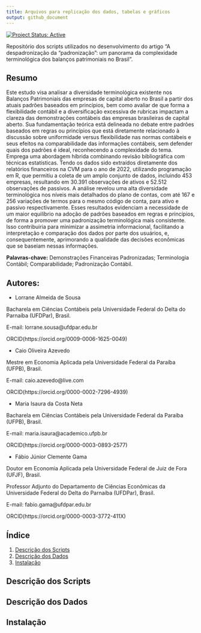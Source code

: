 ```yaml
---
title: Arquivos para replicação dos dados, tabelas e gráficos
output: github_document
---
```


[![Project Status: Active](https://www.repostatus.org/badges/latest/active.svg)](https://www.repostatus.org/#active)

Repositório dos scripts utilizados no desenvolvimento do artigo "A despadronização da “padronização”: um panorama da complexidade terminológica dos balanços patrimoniais no Brasil".

## Resumo

Este estudo visa analisar a diversidade terminológica existente nos Balanços Patrimoniais das empresas de capital aberto no Brasil a partir dos atuais padrões baseados em princípios, bem como avaliar de que forma a flexibilidade contábil e a diversificação excessiva de rubricas impactam a clareza das demonstrações contábeis das empresas brasileiras de capital aberto. Sua fundamentação teórica está delineada no debate entre padrões baseados em regras ou princípios que está diretamente relacionado à discussão sobre uniformidade versus flexibilidade nas normas contábeis e seus efeitos na comparabilidade das informações contábeis, sem defender quais dos padrões é ideal, reconhecendo a complexidade do tema. Emprega uma abordagem híbrida combinando revisão bibliográfica com técnicas estatísticas. Tendo os dados sido extraídos diretamente dos relatórios financeiros na CVM para o ano de 2022, utilizando programação em R, que permitiu a coleta de um amplo conjunto de dados, incluindo 453 empresas, resultando em 30.391 observações de ativos e 52.512 observações de passivos. A análise revelou uma alta diversidade terminológica nos níveis mais detalhados do plano de contas, com até 167 e 256 variações de termos para o mesmo código de conta, para ativo e passivo respectivamente. Esses resultados evidenciam a necessidade de um maior equilíbrio na adoção de padrões baseados em regras e princípios, de forma a promover uma padronização terminológica mais consistente. Isso contribuiria para minimizar a assimetria informacional, facilitando a interpretação e comparação dos dados por parte dos usuários, e, consequentemente, aprimorando a qualidade das decisões econômicas que se baseiam nessas informações.

**Palavras-chave:** Demonstrações Financeiras Padronizadas; Terminologia Contábil; Comparabilidade; Padronização Contábil.


## Autores:

* Lorrane Almeida de Sousa

Bacharela em Ciências Contábeis pela Universidade Federal do Delta do Parnaíba (UFDPar), Brasil.

E-mail: lorrane.sousa@ufdpar.edu.br

ORCID(https://orcid.org/0009-0006-1625-0049)


* Caio Oliveira Azevedo

Mestre em Economia Aplicada pela Universidade Federal da Paraíba (UFPB), Brasil.

E-mail: caio.azevedo@live.com

ORCID(https://orcid.org/0000-0002-7296-4939)


* Maria Isaura da Costa Neta

Bacharela em Ciências Contábeis pela Universidade Federal da Paraíba (UFPB), Brasil.

E-mail: maria.isaura@academico.ufpb.br

ORCID(https://orcid.org/0000-0003-0893-2577)


* Fábio Júnior Clemente Gama

Doutor em Economia Aplicada pela Universidade Federal de Juiz de Fora (UFJF), Brasil.

Professor Adjunto do Departamento de Ciências Econômicas da Universidade Federal do Delta do Parnaíba (UFDPar), Brasil.

E-mail: fabio.gama@ufdpar.edu.br

ORCID(https://orcid.org/0000-0003-3772-411X) 

## Índice

1. [Descrição dos Scripts](#descrição-dos-scripts)
2. [Descrição dos Dados](#descrição-dos-dados)
3. [Instalação](#instalação)

## Descrição dos Scripts



## Descrição dos Dados



## Instalação


   
